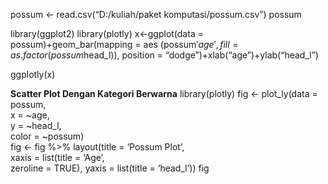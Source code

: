 possum <- read.csv("D:/kuliah/paket komputasi/possum.csv")
possum 

library(ggplot2)
library(plotly)
x<-ggplot(data = possum)+geom_bar(mapping = aes (possum$'age',fill=as.factor(possum$head_l)),
position = "dodge")+xlab("age")+ylab("head_l")

ggplotly(x)

**Scatter Plot Dengan Kategori Berwarna**
library(plotly)
fig <- plot_ly(data = possum,                   
               x = ~age,            
               y = ~head_l,              
               color = ~possum)              
fig <- fig %>% layout(title = 'Possum Plot',    
         xaxis = list(title = 'Age',  
                      zeroline = TRUE),
         yaxis = list(title = 'head_l'))
fig

